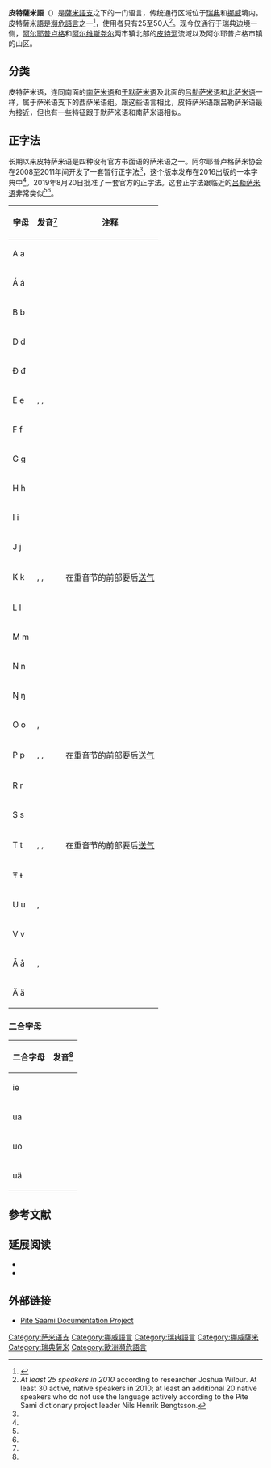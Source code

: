 {{Infobox language
|name=皮特薩米語
|nativename= {{lang|sje|bidumsámegiella}}
|region=[[挪威|挪威]]、[[瑞典|瑞典]]
|speakers=25至50人
|date= 2010年
|ref=<ref name="speakers" />
|familycolor=乌拉尔语系
|fam1=[[乌拉尔语系|乌拉尔语系]]
|fam2=[[芬兰-乌戈尔语族|芬兰-乌戈尔语族]]
|fam3=[[薩米語支|薩米語支]]
|fam4=西薩米語组
|iso3=sje
|glotto=pite1240
|glottorefname=Pite Sami
|script=[[拉丁字母|拉丁字母]]
|map=Corrected_sami_map_4.PNG
|mapcaption=3是皮特薩米語使用地區
|notice=IPA
}}
'''皮特薩米語'''（{{lang|sje|bidumsámegiella}}）是[[薩米語支|薩米語支]]之下的一门语言，传统通行区域位于[[瑞典|瑞典]]和[[挪威|挪威]]境内。皮特薩米語是[[瀕危語言|瀕危語言]]之一<ref>{{Cite web |url=http://www.unesco.org/culture/ich/index.php?pg=00206 |title=UNESCO Interactive Atlas of the World's Languages in Danger |accessdate=2016-01-01 |archive-date=2009-02-22 |archive-url=https://web.archive.org/web/20090222090430/http://www.unesco.org/culture/ich/index.php?pg=00206 |dead-url=no }}</ref>，使用者只有25至50人<ref name="speakers">''At least 25 speakers in 2010'' according to researcher Joshua Wilbur. At least 30 active, native speakers in 2010; at least an additional 20 native speakers who do not use the language actively according to the Pite Sami dictionary project leader Nils Henrik Bengtsson.</ref>。现今仅通行于瑞典边境一侧，[[阿尔耶普卢格市|阿尔耶普卢格]]和[[阿尔维斯尧尔市|阿尔维斯尧尔]]两市镇北部的[[皮特河|皮特河]]流域以及阿尔耶普卢格市镇的山区。

== 分类 ==
皮特萨米语，连同南面的[[南萨米语|南萨米语]]和[[于默萨米语|于默萨米语]]及北面的[[吕勒萨米语|吕勒萨米语]]和[[北萨米语|北萨米语]]一样，属于萨米语支下的西萨米语组。跟这些语言相比，皮特萨米语跟吕勒萨米语最为接近，但也有一些特征跟于默萨米语和南萨米语相似。

== 正字法 ==
长期以来皮特萨米语是四种没有官方书面语的萨米语之一。阿尔耶普卢格萨米协会在2008至2011年间开发了一套暂行正字法<ref name="wilbur2014"/>，这个版本发布在2016出版的一本字典中<ref name="wilbur2016"/>。2019年8月20日批准了一套官方的正字法。这套正字法跟临近的[[吕勒萨米语|吕勒萨米语]]非常类似<ref name="SR2019"/><ref name="piteorto"/>。

{| class="wikitable" style="text-align: center;"
! 字母
! 发音<ref name="piteorto"/>
! 注释
|-
| A a
| {{IPA|[ä]}}
|
|-
| Á á
| {{IPA|[äː]}}
|
|-
| B b
| {{IPA|[p]}}
|
|-
| D d
| {{IPA|[t]}}
|
|-
| Đ đ
| {{IPA|[ð]}}
|
|-
| E e
| {{IPA|[eː]}}, {{IPA|[ɪe̯]}}, {{IPA|[e]}}
|
|-
| F f
| {{IPA|[f]}}
|
|-
| G g
| {{IPA|[k]}}
|
|-
| H h
| {{IPA|[h]}}
|
|-
| I i
| {{IPA|[ɪ]}}
|
|-
| J j
| {{IPA|[j]}}
|
|-
| K k
| {{IPA|[k]}}, {{IPA|[ʰk]}}, {{IPA|[kʰ]}}
| 在重音节的前部要后[[送气|送气]]
|-
| L l
| {{IPA|[l]}}
|
|-
| M m
| {{IPA|[m]}}
|
|-
| N n
| {{IPA|[n]}}
|
|-
| Ŋ ŋ
| {{IPA|[ŋ]}}
|
|-
| O o
| {{IPA|[oː]}}, {{IPA|[ʊɒ̝̯]}}
|
|-
| P p
| {{IPA|[p]}}, {{IPA|[ʰp]}}, {{IPA|[pʰ]}}
| 在重音节的前部要后[[送气|送气]]
|-
| R r
| {{IPA|[r]}}
|
|-
| S s
| {{IPA|[s]}}
|
|-
| T t
| {{IPA|[t]}}, {{IPA|[ʰt]}}, {{IPA|[tʰ]}}
| 在重音节的前部要后[[送气|送气]]
|-
| Ŧ ŧ
| {{IPA|[θ]}}
| 
|-
| U u
| {{IPA|[ʊ]}}, {{IPA|[ʊː]}}
|
|-
| V v
| {{IPA|[ʋ]}}
|
|-
| Å å
| {{IPA|[ɒ̝]}}, {{IPA|[ɒ̝ː]}}
|
|-
| Ä ä
| {{IPA|[æː]}}
|
|}

=== 二合字母 ===

{| class="wikitable" style="text-align: center;"
! 二合字母
! 发音<ref name="piteorto"/>
|-
| ie
| {{IPA|[ɪe̯]}}
|-
| ua
| {{IPA|[ʊä̯]}}
|-
| uo
| {{IPA|[ʊɒ̝̯]}}
|-
| uä
| {{IPA|[ʊæ̯]}}
|}

== 參考文献 ==
{{Reflist|30em|refs=
<ref name="wilbur2014">{{cite book|first=Joshua|last=Wilbur|title=A Grammar of Pite Sami|series=Studies in Diversity Linguistics|volume=5|year=2014|publisher=Language Science Press|location=Berlin|url=https://langsci-press.org/catalog/book/17|date=2014-07-07|accessdate=2020-07-11|isbn=978-3-944675-47-3|language=en|archive-date=2021-04-15|archive-url=https://web.archive.org/web/20210415035028/https://langsci-press.org/catalog/book/17|dead-url=no}}</ref>

<ref name="wilbur2016">{{cite book|editor1-first=Joshua|editor1-last=Wilbur|title=Pitesamisk ordbok samt stavningsregler|series=Samica|volume=2|year=2016|publisher=Albert-Ludwigs-Universität Freiburg|location=Freiburg|isbn=978-3-9816835-1-6}}</ref>

<ref name="SR2019">{{cite web | url = https://sverigesradio.se/sida/artikel.aspx?programid=2327&artikel=7283047 | title = Nu har pitesamiskan eget skriftspråk | author = Sunna, Anna & Päiviö, Anne Marit & Niia, Anna-Karin | language = sv | publisher = Sveriges Radio | date = 2019-08-20 | accessdate = 2020-07-11 | archive-date = 2019-08-20 | archive-url = https://web.archive.org/web/20190820204416/https://sverigesradio.se/sida/artikel.aspx?programid=2327&artikel=7283047 | dead-url = no }}</ref>

<ref name="piteorto">{{cite web | url = https://assets.ctfassets.net/kkxfrpcp7iyu/3Wcbuu6rq0QKdtFk5ZF4UE/85f4d457d87f4997ef59ef72232a4a42/Bidums__megiella_tj__llemvuohke.pdf | title = Pitesamisk ortografi: Beslut om pitesamisk ortografi | language = sv | publisher = Sámi Giellagáldu | date = 2019-08-20 | accessdate = 2020-07-11 | archive-date = 2021-01-05 | archive-url = https://web.archive.org/web/20210105132621/https://assets.ctfassets.net/kkxfrpcp7iyu/3Wcbuu6rq0QKdtFk5ZF4UE/85f4d457d87f4997ef59ef72232a4a42/Bidums__megiella_tj__llemvuohke.pdf | dead-url = no }}</ref>
}}

== 延展阅读 ==
* {{cite book|first=Eliel|last=Lagercrantz|title=Sprachlehre des Westlappischen nach der Mundart von Arjeplog|series=Suomalais-Ugrilaisen Seuran Toimituksia|volume=25|publisher=Suomalais-Ugrilainen Seura|location=Helsinki|year=1926}}
* {{cite book|first=Juhani|last=Lehtiranta|title=Arjeploginsaamen äänne- ja taivutusopin pääpiirteet|series=Suomalais-Ugrilaisen Seuran Toimituksia|volume=212|publisher=Suomalais-Ugrilainen Seura|location=Helsinki|year=1992|ISBN=951-9403-55-8}}

== 外部链接 ==
{{commonscat|Pite Sami language}}
{{Incubator|code=sje}}
* [http://saami.uni-freiburg.de/psdp/info/pictures.php Pite Saami Documentation Project] {{Wayback|url=http://saami.uni-freiburg.de/psdp/info/pictures.php |date=20200218081507 }} {{en}}

{{乌拉尔语系}}

[[Category:萨米语支|Category:萨米语支]]
[[Category:挪威語言|Category:挪威語言]]
[[Category:瑞典語言|Category:瑞典語言]]
[[Category:挪威薩米|Category:挪威薩米]]
[[Category:瑞典薩米|Category:瑞典薩米]]
[[Category:歐洲瀕危語言|Category:歐洲瀕危語言]]